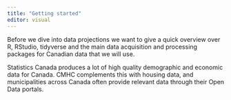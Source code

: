 ```yaml
---
title: "Getting started"
editor: visual
---
```


Before we dive into data projections we want to give a quick overview over R, RStudio, tidyverse and the main data acquisition and processing packages for Canadian data that we will use.

Statistics Canada produces a lot of high quality demographic and economic data for Canada. CMHC complements this with housing data, and municipalities across Canada often provide relevant data through their Open Data portals.
